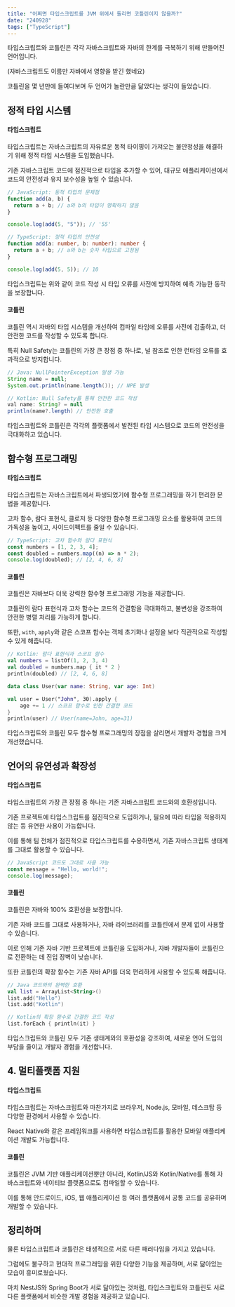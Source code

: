 ```yaml
---
title: "어쩌면 타입스크립트를 JVM 위에서 돌리면 코틀린이지 않을까?"
date: "240928"
tags: ["TypeScript"]
---
```


타입스크립트와 코틀린은 각각 자바스크립트와 자바의 한계를 극복하기 위해 만들어진 언어입니다.

(자바스크립트도 이름만 자바에서 영향을 받긴 했네요)

코틀린을 몇 년만에 들여다보며 두 언어가 놀란만큼 닮았다는 생각이 들었습니다.

## 정적 타입 시스템

#### 타입스크립트

타입스크립트는 자바스크립트의 자유로운 동적 타이핑이 가져오는 불안정성을 해결하기 위해 정적 타입 시스템을 도입했습니다.

기존 자바스크립트 코드에 점진적으로 타입을 추가할 수 있어, 대규모 애플리케이션에서 코드의 안전성과 유지 보수성을 높일 수 있습니다.

```javascript
// JavaScript: 동적 타입의 문제점
function add(a, b) {
  return a + b; // a와 b의 타입이 명확하지 않음
}

console.log(add(5, "5")); // '55'
```

```typescript
// TypeScript: 정적 타입의 안전성
function add(a: number, b: number): number {
  return a + b; // a와 b는 숫자 타입으로 고정됨
}

console.log(add(5, 5)); // 10
```

타입스크립트는 위와 같이 코드 작성 시 타입 오류를 사전에 방지하여 예측 가능한 동작을 보장합니다.

#### 코틀린

코틀린 역시 자바의 타입 시스템을 개선하여 컴파일 타임에 오류를 사전에 검출하고, 더 안전한 코드를 작성할 수 있도록 합니다.

특히 Null Safety는 코틀린의 가장 큰 장점 중 하나로, 널 참조로 인한 런타임 오류를 효과적으로 방지합니다.

```java
// Java: NullPointerException 발생 가능
String name = null;
System.out.println(name.length()); // NPE 발생

// Kotlin: Null Safety를 통해 안전한 코드 작성
val name: String? = null
println(name?.length) // 안전한 호출
```

타입스크립트와 코틀린은 각각의 플랫폼에서 발전된 타입 시스템으로 코드의 안전성을 극대화하고 있습니다.

## 함수형 프로그래밍

#### 타입스크립트

타입스크립트는 자바스크립트에서 파생되었기에 함수형 프로그래밍을 하기 편리한 문법을 제공합니다.

고차 함수, 람다 표현식, 클로저 등 다양한 함수형 프로그래밍 요소를 활용하여 코드의 가독성을 높이고, 사이드이펙트를 줄일 수 있습니다.

```typescript
// TypeScript: 고차 함수와 람다 표현식
const numbers = [1, 2, 3, 4];
const doubled = numbers.map((n) => n * 2);
console.log(doubled); // [2, 4, 6, 8]
```

#### 코틀린

코틀린은 자바보다 더욱 강력한 함수형 프로그래밍 기능을 제공합니다.

코틀린의 람다 표현식과 고차 함수는 코드의 간결함을 극대화하고, 불변성을 강조하여 안전한 병렬 처리를 가능하게 합니다.

또한, `with`, `apply`와 같은 스코프 함수는 객체 초기화나 설정을 보다 직관적으로 작성할 수 있게 해줍니다.

```kotlin
// Kotlin: 람다 표현식과 스코프 함수
val numbers = listOf(1, 2, 3, 4)
val doubled = numbers.map { it * 2 }
println(doubled) // [2, 4, 6, 8]

data class User(var name: String, var age: Int)

val user = User("John", 30).apply {
    age += 1 // 스코프 함수로 인한 간결한 코드
}
println(user) // User(name=John, age=31)
```

타입스크립트와 코틀린 모두 함수형 프로그래밍의 장점을 살리면서 개발자 경험을 크게 개선했습니다.

## 언어의 유연성과 확장성

#### 타입스크립트

타입스크립트의 가장 큰 장점 중 하나는 기존 자바스크립트 코드와의 호환성입니다.

기존 프로젝트에 타입스크립트를 점진적으로 도입하거나, 필요에 따라 타입을 적용하지 않는 등 유연한 사용이 가능합니다.

이를 통해 팀 전체가 점진적으로 타입스크립트를 수용하면서, 기존 자바스크립트 생태계를 그대로 활용할 수 있습니다.

```typescript
// JavaScript 코드도 그대로 사용 가능
const message = "Hello, world!";
console.log(message);
```

#### 코틀린

코틀린은 자바와 100% 호환성을 보장합니다.

기존 자바 코드를 그대로 사용하거나, 자바 라이브러리를 코틀린에서 문제 없이 사용할 수 있습니다.

이로 인해 기존 자바 기반 프로젝트에 코틀린을 도입하거나, 자바 개발자들이 코틀린으로 전환하는 데 진입 장벽이 낮습니다.

또한 코틀린의 확장 함수는 기존 자바 API를 더욱 편리하게 사용할 수 있도록 해줍니다.

```kotlin
// Java 코드와의 완벽한 호환
val list = ArrayList<String>()
list.add("Hello")
list.add("Kotlin")

// Kotlin의 확장 함수로 간결한 코드 작성
list.forEach { println(it) }
```

타입스크립트와 코틀린 모두 기존 생태계와의 호환성을 강조하여, 새로운 언어 도입의 부담을 줄이고 개발자 경험을 개선합니다.

## 4. 멀티플랫폼 지원

#### 타입스크립트

타입스크립트는 자바스크립트와 마찬가지로 브라우저, Node.js, 모바일, 데스크탑 등 다양한 환경에서 사용할 수 있습니다.

React Native와 같은 프레임워크를 사용하면 타입스크립트를 활용한 모바일 애플리케이션 개발도 가능합니다.

#### 코틀린

코틀린은 JVM 기반 애플리케이션뿐만 아니라, Kotlin/JS와 Kotlin/Native를 통해 자바스크립트와 네이티브 플랫폼으로도 컴파일할 수 있습니다.

이를 통해 안드로이드, iOS, 웹 애플리케이션 등 여러 플랫폼에서 공통 코드를 공유하며 개발할 수 있습니다.

## 정리하며

물론 타입스크립트과 코틀린은 태생적으로 서로 다른 패러다임을 가지고 있습니다.

그럼에도 불구하고 현대적 프로그래밍을 위한 다양한 기능을 제공하며, 서로 닮아있는 모습이 흥미로웠습니다.

마치 NestJS와 Spring Boot가 서로 닮아있는 것처럼, 타입스크립트와 코틀린도 서로 다른 플랫폼에서 비슷한 개발 경험을 제공하고 있습니다.
